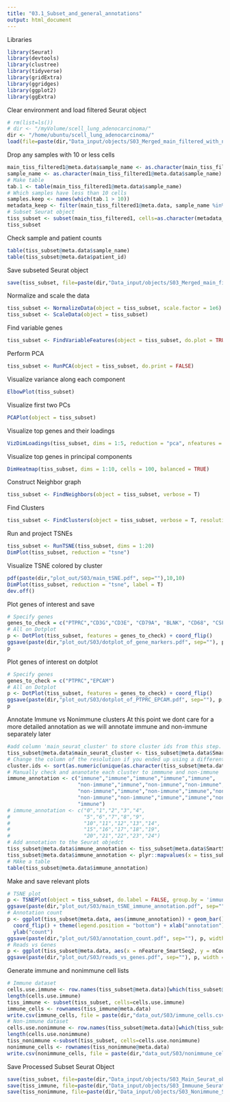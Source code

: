 ```yaml
---
title: "03.1_Subset_and_general_annotations"
output: html_document
---
```


Libraries
```r
library(Seurat)
library(devtools)
library(clustree)
library(tidyverse)
library(gridExtra)
library(ggridges)
library(ggplot2)
library(ggExtra)
```

Clear environment and load filtered Seurat object 
```r
# rm(list=ls())
# dir <- "/myVolume/scell_lung_adenocarcinoma/"
dir <- "/home/ubuntu/scell_lung_adenocarcinoma/"
load(file=paste(dir,"Data_input/objects/S03_Merged_main_filtered_with_neo_osi.RData", sep=""))
```

Drop any samples with 10 or less cells
```r
main_tiss_filtered1@meta.data$sample_name <- as.character(main_tiss_filtered1@meta.data$sample_name)
sample_name <- as.character(main_tiss_filtered1@meta.data$sample_name)
# Make table 
tab.1 <- table(main_tiss_filtered1@meta.data$sample_name) 
# Which samples have less than 10 cells 
samples.keep <- names(which(tab.1 > 10))
metadata_keep <- filter(main_tiss_filtered1@meta.data, sample_name %in% samples.keep)
# Subset Seurat object 
tiss_subset <- subset(main_tiss_filtered1, cells=as.character(metadata_keep$cell_id))
tiss_subset
```

Check sample and patient counts
```r
table(tiss_subset@meta.data$sample_name)
table(tiss_subset@meta.data$patient_id)
```


Save subseted Seurat object
```r
save(tiss_subset, file=paste(dir,"Data_input/objects/S03_Merged_main_filtered_with_neo_osi.RData", sep=""))
```

Normalize and scale the data
```r
tiss_subset <- NormalizeData(object = tiss_subset, scale.factor = 1e6)
tiss_subset <- ScaleData(object = tiss_subset)
```

Find variable genes
```r
tiss_subset <- FindVariableFeatures(object = tiss_subset, do.plot = TRUE, x.high.cutoff = Inf, y.cutoff = 0.5)
```

Perform PCA
```r
tiss_subset <- RunPCA(object = tiss_subset, do.print = FALSE)
```

Visualize variance along each component
```r
ElbowPlot(tiss_subset)
```

Visualize first two PCs
```r
PCAPlot(object = tiss_subset)
```

Visualize top genes and their loadings 
```r
VizDimLoadings(tiss_subset, dims = 1:5, reduction = "pca", nfeatures = 10)
```

Visualize top genes in principal components
```r
DimHeatmap(tiss_subset, dims = 1:10, cells = 100, balanced = TRUE)
```
Construct Neighbor graph 
```r
tiss_subset <- FindNeighbors(object = tiss_subset, verbose = T)
```

Find Clusters 
```r
tiss_subset <- FindClusters(object = tiss_subset, verbose = T, resolution = 0.5)
```
Run and project TSNEs
```r
tiss_subset <- RunTSNE(tiss_subset, dims = 1:20)
DimPlot(tiss_subset, reduction = "tsne")
```


<!-- Check clustering stability at given resolution  -->
<!-- ```{r} -->
<!-- # Set different resolutions  -->
<!-- res.used <- seq(0.1,1,by=0.2) -->
<!-- # Loop over and perform clustering of different resolutions  -->
<!-- for(i in res.used){ -->
<!--         tiss_subset <- FindClusters(object = tiss_subset, reduction.type = "pca", dims.use = 1:n.pcs,  -->
<!--         resolution = i, print.output = 0, save.SNN = TRUE, k.param = 30, force.recalc = T) -->
<!--         } -->
<!-- # rename best response column to best_reaction as to not confuse clustree with res -->
<!-- colnames(tiss_subset@meta.data) -->
<!-- colnames(tiss_subset@meta.data)[colnames(tiss_subset@meta.data) == 'best_response_status'] <- 'best_rxn_status' -->
<!-- # Make plot  -->
<!-- clus.tree.out <- clustree(tiss_subset) + -->
<!--     theme(legend.position = "bottom") +  -->
<!--     scale_color_brewer(palette = "Set1") + -->
<!--     scale_edge_color_continuous(low = "grey80", high = "red") -->
<!-- # Save pdf  -->
<!-- ggsave(clus.tree.out, filename = paste(dir,"plot_out/S03/Cluster_resolutions_clustree_output_all.pdf", sep=""), width = 15, height = 15) -->
<!-- # Plot  -->
<!-- clus.tree.out -->
<!-- ``` -->


Visualize TSNE colored by cluster
```r
pdf(paste(dir,"plot_out/S03/main_tSNE.pdf", sep=""),10,10)
DimPlot(tiss_subset, reduction = "tsne", label = T)
dev.off()
```

Plot genes of interest and save 
```r
# Specify genes  
genes_to_check = c("PTPRC","CD3G","CD3E", "CD79A", "BLNK", "CD68", "CSF1R", "MARCO", "CD207", "EPCAM")
# All on Dotplot 
p <- DotPlot(tiss_subset, features = genes_to_check) + coord_flip()
ggsave(paste(dir,"plot_out/S03/dotplot_of_gene_markers.pdf", sep=""), p, width = 10, height = 10)
p
```
Plot genes of interest on dotplot  
```r
# Specify genes  
genes_to_check = c("PTPRC","EPCAM")
# All on Dotplot 
p <- DotPlot(tiss_subset, features = genes_to_check) + coord_flip()
ggsave(paste(dir,"plot_out/S03/dotplot_of_PTPRC_EPCAM.pdf", sep=""), p, width = 10, height = 10)
p
```
Annotate Immune vs Nonimmune clusters
At this point we dont care for a more detailed annotation as we will annotate immune and non-immune separately later
```r
#add column 'main_seurat_cluster' to store cluster ids from this step.
tiss_subset@meta.data$main_seurat_cluster <- tiss_subset@meta.data$SmartSeq2_snn_res.0.5
# Change the column of the resolution if you ended up using a different one than 0.5 
cluster.ids <- sort(as.numeric(unique(as.character(tiss_subset@meta.data$SmartSeq2_snn_res.0.5))))
# Manually check and ananotate each cluster to immmune and non-immune   
immune_annotation <- c("immune","immune","immune","immune","immune",
                       "non-immune","immune","non-immune","non-immune","immune",
                       "non-immune","immune","non-immune","immune","non-immune",
                       "non-immune","non-immune","immune","immune","non-immune",
                       "immune")
# immune_annotation <- c("0","1","2","3","4",
#                        "5","6","7","8","9",
#                        "10","11","12","13","14",
#                        "15","16","17","18","19",
#                        "20","21","22","23","24")
# Add annotation to the Seurat objedct 
tiss_subset@meta.data$immune_annotation <- tiss_subset@meta.data$SmartSeq2_snn_res.0.5 
tiss_subset@meta.data$immune_annotation <- plyr::mapvalues(x = tiss_subset@meta.data$immune_annotation, from = cluster.ids, to = immune_annotation)
# MAke a table 
table(tiss_subset@meta.data$immune_annotation)
```

Make and save relevant plots 
```r
# TSNE plot 
p <- TSNEPlot(object = tiss_subset, do.label = FALSE, group.by = 'immune_annotation')
ggsave(paste(dir,"plot_out/S03/main_tSNE_immune_annotation.pdf", sep=""), p, width = 10, height = 10)
# Annotation count 
p <- ggplot(tiss_subset@meta.data, aes(immune_annotation)) + geom_bar() + 
  coord_flip() + theme(legend.position = "bottom") + xlab("annotation") +
  ylab("count")
ggsave(paste(dir,"plot_out/S03/annotation_count.pdf", sep=""), p, width = 10, height = 10)
# Reads vs Genes 
p <- ggplot(tiss_subset@meta.data, aes(x = nFeature_SmartSeq2, y = nCount_SmartSeq2)) + geom_point() + theme_bw() + scale_y_log10()
ggsave(paste(dir,"plot_out/S03/reads_vs_genes.pdf", sep=""), p, width = 10, height = 10)
```

Generate immune and nonimmune cell lists
```r
# Immune dataset 
cells.use.immune <- row.names(tiss_subset@meta.data)[which(tiss_subset@meta.data$immune_annotation=='immune')]
length(cells.use.immune)
tiss_immune <- subset(tiss_subset, cells=cells.use.immune)
immune_cells <- rownames(tiss_immune@meta.data)
write.csv(immune_cells, file = paste(dir,"data_out/S03/immune_cells.csv", sep=""))
# Non-immune dataset
cells.use.nonimmune <- row.names(tiss_subset@meta.data)[which(tiss_subset@meta.data$immune_annotation=='non-immune')]
length(cells.use.nonimmune)
tiss_nonimmune <-subset(tiss_subset, cells=cells.use.nonimmune)
nonimmune_cells <- rownames(tiss_nonimmune@meta.data)
write.csv(nonimmune_cells, file = paste(dir,"data_out/S03/nonimmune_cells.csv", sep=""))
```

Save Processed Subset Seurat Object
```r
save(tiss_subset, file=paste(dir,"Data_input/objects/S03_Main_Seurat_object_filtered_and_subset.RData", sep=""))
save(tiss_immune, file=paste(dir,"Data_input/objects/S03_Immuune_Seurat_object.RData", sep=""))
save(tiss_nonimmune, file=paste(dir,"Data_input/objects/S03_Nonimmune_Seurat_object.RData", sep=""))
```

